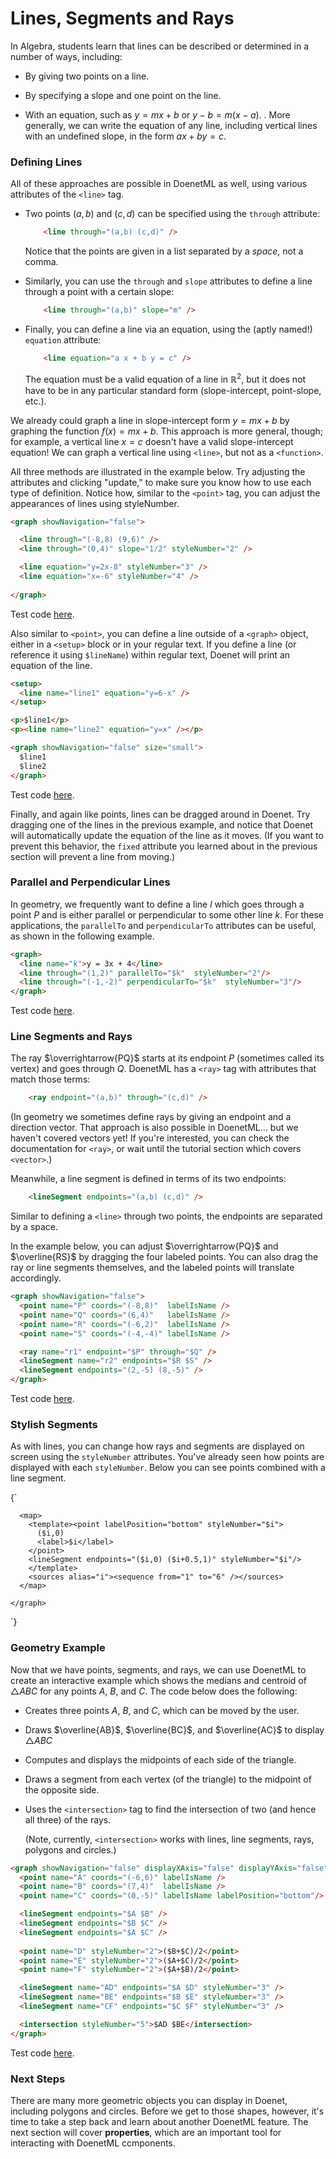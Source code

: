 
# Lines, Segments and Rays

In Algebra, students learn that lines can be described or determined in a number of ways, including:

* By giving two points on a line.

* By specifying a slope and one point on the line.

* With an equation, such as $y = mx + b$ or $y - b = m(x - a)$. 
. More generally, we can write the equation of any line, including vertical lines with an undefined slope, in the form $ax + by = c$.

### Defining Lines

All of these approaches are possible in DoenetML as well, using various attributes of the `<line>` tag.

* Two points $(a,b)$ and $(c,d)$ can be specified using the `through` attribute:
    ```html
        <line through="(a,b) (c,d)" />
    ```

    Notice that the points are given in a list separated by a *space*, not a comma.

* Similarly, you can use the `through` and `slope` attributes to define a line through a point with a certain slope:
    ```html
        <line through="(a,b)" slope="m" />
    ```

* Finally, you can define a line via an equation, using the (aptly named!) `equation` attribute:
    ```html
        <line equation="a x + b y = c" />
    ```

    The equation must be a valid equation of a line in $\mathbb{R}^2$, but it does not have to be in any particular standard form (slope-intercept, point-slope, etc.).

We already could graph a line in slope-intercept form $y = mx + b$
by graphing the function $f(x) = mx + b$. This approach is more general, though; for example, a vertical line $x = c$ doesn't have a valid slope-intercept equation! We can graph a vertical line using `<line>`, but not as a `<function>`.

All three methods are illustrated in the example below. Try adjusting the attributes and clicking "update," to make sure you know how to use each type of definition. Notice how, similar to the `<point>` tag, you can adjust the appearances of lines using styleNumber.

```html
<graph showNavigation="false">

  <line through="(-8,8) (9,6)" />
  <line through="(0,4)" slope="1/2" styleNumber="2" />

  <line equation="y=2x-8" styleNumber="3" />
  <line equation="x=-6" styleNumber="4" />
  
</graph>
```
Test code [here](https://www.doenet.org/portfolioeditor/_J1J2N530LyIvVWx64xB8V/_AgzWwqGV6Yy9DfqMyGlFm).

Also similar to `<point>`, you can define a line outside of a `<graph>` object, either in a `<setup>` block or in your regular text. If you define a line (or reference it using `$lineName`) within regular text, Doenet will print an equation of the line.

```html
<setup>
  <line name="line1" equation="y=6-x" />
</setup>

<p>$line1</p>
<p><line name="line2" equation="y=x" /></p>

<graph showNavigation="false" size="small">
  $line1
  $line2
</graph>
```
Test code [here](https://www.doenet.org/portfolioeditor/_J1J2N530LyIvVWx64xB8V/_AgzWwqGV6Yy9DfqMyGlFm).

Finally, and again like points, lines can be dragged around in Doenet. Try dragging one of the lines in the previous example, and notice that Doenet will automatically update the equation of the line as it moves. (If you want to prevent this behavior, the `fixed` attribute you learned about in the previous section will prevent a line from moving.)

### Parallel and Perpendicular Lines

In geometry, we frequently want to define a line $l$ which goes through a point $P$ and is either parallel or perpendicular to some other line $k$. For these applications, the `parallelTo` and `perpendicularTo` attributes can be useful, as shown in the following example.

```html
<graph>
  <line name="k">y = 3x + 4</line>
  <line through="(1,2)" parallelTo="$k"  styleNumber="2"/>
  <line through="(-1,-2)" perpendicularTo="$k"  styleNumber="3"/>
</graph>
```
Test code [here](https://www.doenet.org/portfolioeditor/_J1J2N530LyIvVWx64xB8V/_AgzWwqGV6Yy9DfqMyGlFm).

### Line Segments and Rays
The ray $\overrightarrow{PQ}$ starts at its endpoint $P$ (sometimes called its vertex) and goes through $Q$. DoenetML has a `<ray>` tag with attributes that match those terms:
```html
    <ray endpoint="(a,b)" through="(c,d)" />
```

(In geometry we sometimes define rays by giving an endpoint and a direction vector. That approach is also possible in DoenetML... but we haven't covered vectors yet! If you're interested, you can check the documentation for `<ray>`, or wait until the tutorial section which covers `<vector>`.)

Meanwhile, a line segment is defined in terms of its two endpoints:
```html
    <lineSegment endpoints="(a,b) (c,d)" />
```

Similar to defining a `<line>` through two points, the endpoints are separated by a space.

In the example below, you can adjust $\overrightarrow{PQ}$ and $\overline{RS}$ by dragging the four labeled points. You can also drag the ray or line segments themselves, and the labeled points will translate accordingly.

```html
<graph showNavigation="false">
  <point name="P" coords="(-8,8)"  labelIsName />
  <point name="Q" coords="(6,4)"   labelIsName />
  <point name="R" coords="(-6,2)"  labelIsName />
  <point name="S" coords="(-4,-4)" labelIsName />

  <ray name="r1" endpoint="$P" through="$Q" />
  <lineSegment name="r2" endpoints="$R $S" />
  <lineSegment endpoints="(2,-5) (8,-5)" />
</graph>
```
Test code [here](https://www.doenet.org/portfolioeditor/_J1J2N530LyIvVWx64xB8V/_AgzWwqGV6Yy9DfqMyGlFm).

### Stylish Segments
As with lines, you can change how rays and segments are displayed on screen using the `styleNumber` attributes. You've already seen how points are displayed with each `styleNumber`. Below you can see points combined with a line segment.

<DoenetML>
{`
<graph xmin="0" xmax="7.5" ymin="-1" ymax="2" 
           showNavigation="false" identicalAxisScales
           displayXAxis="false" displayYAxis="false" >  

      <map>
        <template><point labelPosition="bottom" styleNumber="$i">
          ($i,0)
          <label>$i</label>
        </point>
        <lineSegment endpoints="($i,0) ($i+0.5,1)" styleNumber="$i"/>
        </template>
        <sources alias="i"><sequence from="1" to="6" /></sources>
      </map>

    </graph>
`}
</DoenetML>

### Geometry Example
Now that we have points, segments, and rays, we can use DoenetML to create an interactive example which shows the medians and centroid of $\triangle{ABC}$ for any points $A$, $B$, and $C$. The code below does the following:

* Creates three points $A$, $B$, and $C$,  which can be moved by the user.

* Draws $\overline{AB}$, $\overline{BC}$, and $\overline{AC}$ to display $\triangle{ABC}$

* Computes and displays the midpoints of each side of the triangle.

* Draws a segment from each vertex (of the triangle) to the midpoint of the opposite side.

* Uses the `<intersection>` tag to find the intersection of two (and hence all three) of the rays.

    (Note, currently, `<intersection>` works with lines, line segments, rays, polygons and circles.)

```html
<graph showNavigation="false" displayXAxis="false" displayYAxis="false">
  <point name="A" coords="(-6,6)" labelIsName />
  <point name="B" coords="(7,4)"  labelIsName />
  <point name="C" coords="(0,-5)" labelIsName labelPosition="bottom"/>

  <lineSegment endpoints="$A $B" />
  <lineSegment endpoints="$B $C" />
  <lineSegment endpoints="$A $C" />
  
  <point name="D" styleNumber="2">($B+$C)/2</point>
  <point name="E" styleNumber="2">($A+$C)/2</point>
  <point name="F" styleNumber="2">($A+$B)/2</point>

  <lineSegment name="AD" endpoints="$A $D" styleNumber="3" />
  <lineSegment name="BE" endpoints="$B $E" styleNumber="3" />
  <lineSegment name="CF" endpoints="$C $F" styleNumber="3" />

  <intersection styleNumber="5">$AD $BE</intersection>
</graph>
```
Test code [here](https://www.doenet.org/portfolioeditor/_J1J2N530LyIvVWx64xB8V/_AgzWwqGV6Yy9DfqMyGlFm).

### Next Steps
There are many more geometric objects you can display in Doenet, including polygons and circles. Before we get to those shapes, however, it's time to take a step back and learn about another DoenetML feature. The next section will cover **properties**, which are an important tool for interacting with DoenetML ccmponents.